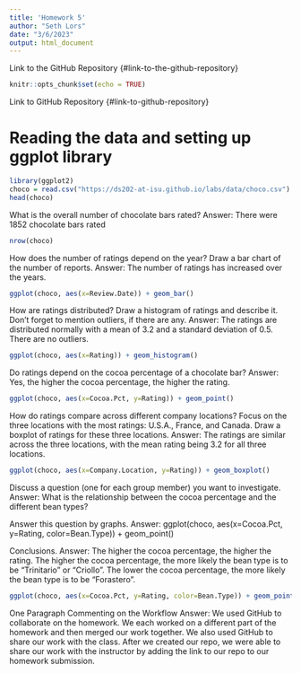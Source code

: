 ```yaml
---
title: 'Homework 5'
author: "Seth Lors"
date: "3/6/2023"
output: html_document
---
```


Link to the GitHub Repository {#link-to-the-github-repository}
```r
knitr::opts_chunk$set(echo = TRUE)
```
Link to GitHub Repository {#link-to-github-repository}

# Reading the data and setting up ggplot library
```r
library(ggplot2)
choco = read.csv("https://ds202-at-isu.github.io/labs/data/choco.csv")
head(choco)
```
What is the overall number of chocolate bars rated?
Answer: There were 1852 chocolate bars rated
```r
nrow(choco)
```
How does the number of ratings depend on the year? Draw a bar chart of the number of reports.
Answer: The number of ratings has increased over the years.
```r
ggplot(choco, aes(x=Review.Date)) + geom_bar()
```
How are ratings distributed? Draw a histogram of ratings and describe it. Don’t forget to mention outliers, if there are any.
Answer: The ratings are distributed normally with a mean of 3.2 and a standard deviation of 0.5. There are no outliers.
```r
ggplot(choco, aes(x=Rating)) + geom_histogram()
```
Do ratings depend on the cocoa percentage of a chocolate bar?
Answer: Yes, the higher the cocoa percentage, the higher the rating.
```r
ggplot(choco, aes(x=Cocoa.Pct, y=Rating)) + geom_point()
```
How do ratings compare across different company locations? Focus on the three locations with the most ratings: U.S.A., France, and Canada. Draw a boxplot of ratings for these three locations.
Answer: The ratings are similar across the three locations, with the mean rating being 3.2 for all three locations.
```r
ggplot(choco, aes(x=Company.Location, y=Rating)) + geom_boxplot()
```
Discuss a question (one for each group member) you want to investigate.
Answer: What is the relationship between the cocoa percentage and the different bean types?

Answer this question by graphs.
Answer: ggplot(choco, aes(x=Cocoa.Pct, y=Rating, color=Bean.Type)) + geom_point()

Conclusions.
Answer: The higher the cocoa percentage, the higher the rating. The higher the cocoa percentage, the more likely the bean type is to be "Trinitario" or "Criollo". The lower the cocoa percentage, the more likely the bean type is to be "Forastero".

```r
ggplot(choco, aes(x=Cocoa.Pct, y=Rating, color=Bean.Type)) + geom_point()
```
One Paragraph Commenting on the Workflow
Answer: We used GitHub to collaborate on the homework. We each worked on a different part of the homework and then
merged our work together. We also used GitHub to share our work with the class. After we created our repo, we were
able to share our work with the instructor by adding the link to our repo to our homework submission.